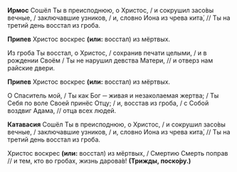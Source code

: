 **Ирмос** Сошёл Ты в преисподнюю, о Христос, / и сокрушил засо́вы вечные, / заключавшие узников, / и, словно Иона из чрева кита́, // Ты на третий день восстал из гроба.

**Припев** Христос воскрес **(или:** восстал<R>)</R> из мёртвых.

Из гробa Ты восстал, о Христос, / сохранив печати целыми, / и в рождении Своём / Ты не нарушил девства Матери, // и отверз нам райские двери.

**Припев** Христос воскрес **(или:** восстал<R>)</R> из мёртвых.

О Спаситель мой, / Ты как Бог ─ живая и незаколаемая жертва; / Ты Себя по воле Своей принёс Отцу; / и, восстав из гроба, / с Собой воздвиг Адама, // отца всех людей.

**Катавасия** Сошёл Ты в преисподнюю, о Христос, / и сокрушил засо́вы вечные, / заключавшие узников, / и, словно Иона из чрева кита́, // Ты на третий день восстал из гроба.

Христос воскрес **(или:** восстал<R>)</R> из мёртвых, / Смертию Смерть поправ // и тем, кто во гробах, жизнь дарова́в! **(Трижды, поско́ру.)**
